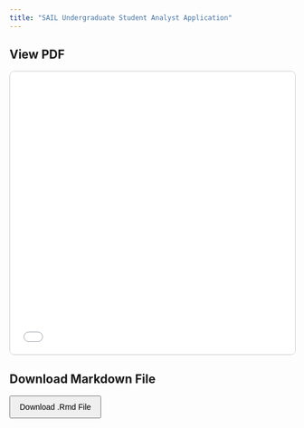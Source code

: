 ```yaml
---
title: "SAIL Undergraduate Student Analyst Application"
---
```


<!-- View PDF in iframe -->

<h2>View PDF</h2>

<iframe src="attachments/SAIL-USA-2025-R.pdf" width="100%" height="500px" style="border: 1px solid #ccc; border-radius: 8px;">

</iframe>

<!-- Download R Markdown file -->

<h2>Download Markdown File</h2>

<a href="attachments/SAIL-USA-2025 R.Rmd" download> <button style="padding: 10px 16px; font-size: 1em; cursor: pointer;"> Download .Rmd File </button> </a>
